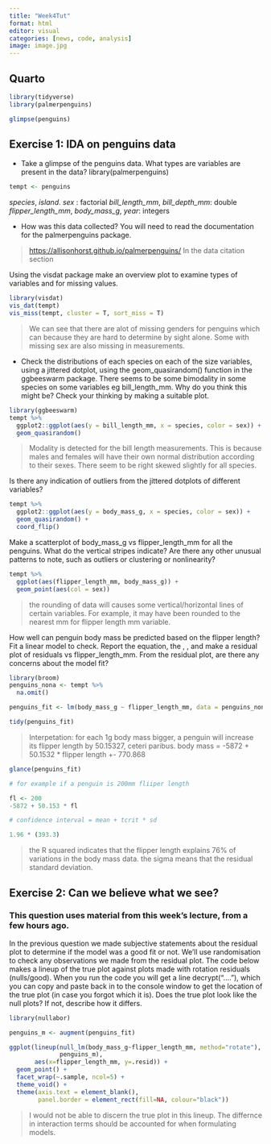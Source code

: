 ```yaml
---
title: "Week4Tut"
format: html
editor: visual
categories: [news, code, analysis]
image: image.jpg
---
```


## Quarto

```r
library(tidyverse)
library(palmerpenguins)

glimpse(penguins)
```

## Exercise 1: IDA on penguins data

-   Take a glimpse of the penguins data. What types are variables are present in the data? library(palmerpenguins)

```r
tempt <- penguins
```

*species*, *island*. *sex* : factorial *bill_length_mm*, *bill_depth_mm*: double *flipper_length_mm*, *body_mass_g*, *year*: integers

-   How was this data collected? You will need to read the documentation for the palmerpenguins package.

> <https://allisonhorst.github.io/palmerpenguins/> In the data citation section

Using the visdat package make an overview plot to examine types of variables and for missing values.

```r
library(visdat)
vis_dat(tempt)
vis_miss(tempt, cluster = T, sort_miss = T)
```

> We can see that there are alot of missing genders for penguins which can because they are hard to determine by sight alone. Some with missing sex are also missing in measurements.

-   Check the distributions of each species on each of the size variables, using a jittered dotplot, using the geom_quasirandom() function in the ggbeeswarm package. There seems to be some bimodality in some species on some variables eg bill_length_mm. Why do you think this might be? Check your thinking by making a suitable plot.

```r
library(ggbeeswarm)
tempt %>%
  ggplot2::ggplot(aes(y = bill_length_mm, x = species, color = sex)) +
  geom_quasirandom()
```

> Modality is detected for the bill length measurements. This is because males and females will have their own normal distribution according to their sexes. There seem to be right skewed slightly for all species.

Is there any indication of outliers from the jittered dotplots of different variables?

```r
tempt %>%
  ggplot2::ggplot(aes(y = body_mass_g, x = species, color = sex)) +
  geom_quasirandom() +
  coord_flip()
```

Make a scatterplot of body_mass_g vs flipper_length_mm for all the penguins. What do the vertical stripes indicate? Are there any other unusual patterns to note, such as outliers or clustering or nonlinearity?

```r
tempt %>%
  ggplot(aes(flipper_length_mm, body_mass_g)) +
  geom_point(aes(col = sex))
```

> the rounding of data will causes some vertical/horizontal lines of certain variables. For example, it may have been rounded to the nearest mm for flipper length mm variable.

How well can penguin body mass be predicted based on the flipper length? Fit a linear model to check. Report the equation, the , , and make a residual plot of residuals vs flipper_length_mm. From the residual plot, are there any concerns about the model fit?

```r
library(broom)
penguins_nona <- tempt %>%
  na.omit()

penguins_fit <- lm(body_mass_g ~ flipper_length_mm, data = penguins_nona)

tidy(penguins_fit)
```

> Interpetation: for each 1g body mass bigger, a penguin will increase its flipper length by 50.15327, ceteri paribus. body mass = -5872 + 50.1532 \* flipper length +- 770.868

```r
glance(penguins_fit)

# for example if a penguin is 200mm fliiper length

fl <- 200
-5872 + 50.153 * fl

# confidence interval = mean + tcrit * sd

1.96 * (393.3)
```

> the R squared indicates that the flipper length explains 76% of variations in the body mass data. the sigma means that the residual standard deviation.

## Exercise 2: Can we believe what we see?

### This question uses material from this week's lecture, from a few hours ago.

In the previous question we made subjective statements about the residual plot to determine if the model was a good fit or not. We'll use randomisation to check any observations we made from the residual plot. The code below makes a lineup of the true plot against plots made with rotation residuals (nulls/good). When you run the code you will get a line decrypt("...."), which you can copy and paste back in to the console window to get the location of the true plot (in case you forgot which it is). Does the true plot look like the null plots? If not, describe how it differs.

```r
library(nullabor)

penguins_m <- augment(penguins_fit)

ggplot(lineup(null_lm(body_mass_g~flipper_length_mm, method="rotate"),
              penguins_m),
       aes(x=flipper_length_mm, y=.resid)) +
  geom_point() +
  facet_wrap(~.sample, ncol=5) +
  theme_void() +
  theme(axis.text = element_blank(), 
        panel.border = element_rect(fill=NA, colour="black"))
```

> I would not be able to discern the true plot in this lineup. The differnce in interaction terms should be accounted for when formulating models.
